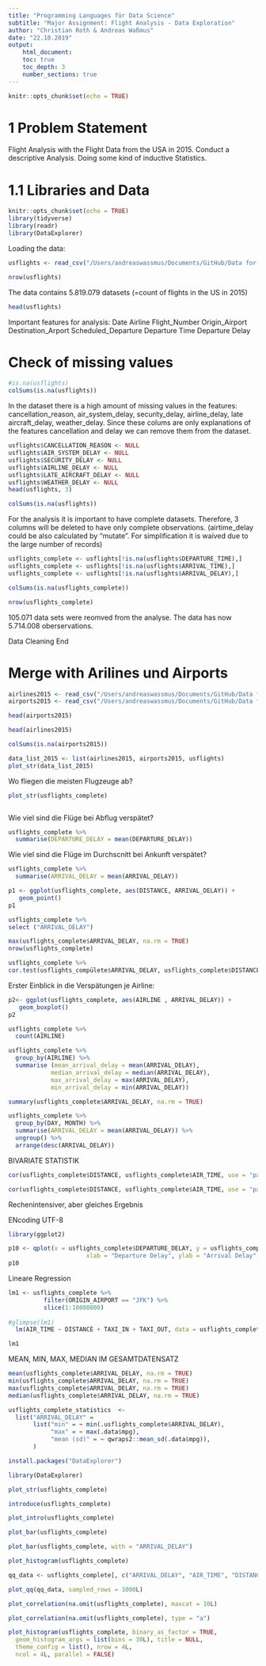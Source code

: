 ```yaml
---
title: "Programming Languages für Data Science"
subtitle: "Major Assignment: Flight Analysis - Data Exploration"
author: "Christian Roth & Andreas Waßmus"
date: "22.10.2019"
output:
    html_document:
    toc: true
    toc_depth: 3
    number_sections: true
---
```


```r
knitr::opts_chunk$set(echo = TRUE)
```

# 1 Problem Statement

Flight Analysis with the Flight Data from the USA in 2015. Conduct a descriptive Analysis. Doing some kind of inductive Statistics.


# 1.1 Libraries and Data

```r
knitr::opts_chunk$set(echo = TRUE)
library(tidyverse)
library(readr)
library(DataExplorer)
```

Loading the data:

```r
usflights <- read_csv("/Users/andreaswassmus/Documents/GitHub/Data for final Assignment/flights.csv")
```

```r
nrow(usflights)
```

The data contains 5.819.079 datasets (=count of flights in the US in 2015)


```r
head(usflights)
```

Important features for analysis:
Date
Airline
Flight_Number
Origin_Airport
Destination_Arport
Scheduled_Departure
Departure Time
Departure Delay


# Check of missing values

```r
#is.na(usflights)
colSums(is.na(usflights))
```


In the dataset there is a high amount of missing values in the features: cancellation_reason, air_system_delay, security_delay, airline_delay, late aircraft_delay, weather_delay. Since these colums are only explanations of the features cancellation and delay we can remove them from the dataset.


```r
usflights$CANCELLATION_REASON <- NULL
usflights$AIR_SYSTEM_DELAY <- NULL
usflights$SECURITY_DELAY <- NULL
usflights$AIRLINE_DELAY <- NULL
usflights$LATE_AIRCRAFT_DELAY <- NULL
usflights$WEATHER_DELAY <- NULL
head(usflights, 3)
```


```r
colSums(is.na(usflights))
```

For the analysis it is important to have complete datasets. Therefore, 3 columns will be deleted to have only complete observations. (airtime_delay could be also calculated by "mutate". For simplification it is waived due to the large number of records)

```r
usflights_complete <- usflights[!is.na(usflights$DEPARTURE_TIME),]
usflights_complete <- usflights[!is.na(usflights$ARRIVAL_TIME),]
usflights_complete <- usflights[!is.na(usflights$ARRIVAL_DELAY),]
```

```r
colSums(is.na(usflights_complete))
```

```r
nrow(usflights_complete)
```

105.071 data sets were reomved from the analyse. The data has now 5.714.008 oberservations.

Data Cleaning End


# Merge with Arilines und Airports

```r
airlines2015 <- read_csv("/Users/andreaswassmus/Documents/GitHub/Data for final Assignment/airlines(2015).csv")
airports2015 <- read_csv("/Users/andreaswassmus/Documents/GitHub/Data for final Assignment/airports(2015).csv")
```

```r
head(airports2015)
```


```r
head(airlines2015)
```


```r
colSums(is.na(airports2015))
```


```r
data_list_2015 <- list(airlines2015, airports2015, usflights)
plot_str(data_list_2015)
```



Wo fliegen die meisten Flugzeuge ab?

```r
plot_str(usflights_complete)
```









```r

```

Wie viel sind die Flüge bei Abflug verspätet?

```r
usflights_complete %>%
  summarise(DEPARTURE_DELAY = mean(DEPARTURE_DELAY))
```

Wie viel sind die Flüge im Durchscnitt bei Ankunft verspätet?

```r
usflights_complete %>%
  summarise(ARRIVAL_DELAY = mean(ARRIVAL_DELAY))
```


```r
p1 <- ggplot(usflights_complete, aes(DISTANCE, ARRIVAL_DELAY)) +
   geom_point() 
p1
```


```r
usflights_complete %>% 
select ("ARRIVAL_DELAY")
```


```r
max(usflights_complete$ARRIVAL_DELAY, na.rm = TRUE)
nrow(usflights_complete)
```



```r
usflights_complete %>% 
cor.test(usflights_compülete$ARRIVAL_DELAY, usflights_complete$DISTANCE)
```


Erster Einblick in die Verspätungen je Airline:

```r
p2<- ggplot(usflights_complete, aes(AIRLINE , ARRIVAL_DELAY)) +
   geom_boxplot() 
p2
```

```r
usflights_complete %>%
  count(AIRLINE) 
```




```r
usflights_complete %>%
  group_by(AIRLINE) %>%
  summarise (mean_arrival_delay = mean(ARRIVAL_DELAY),
            median_arrival_delay = median(ARRIVAL_DELAY),
            max_arrival_delay = max(ARRIVAL_DELAY),
            min_arrival_delay = min(ARRIVAL_DELAY))
```


```r
summary(usflights_complete$ARRIVAL_DELAY, na.rm = TRUE)
```


```r


usflights_complete %>% 
  group_by(DAY, MONTH) %>% 
  summarise(ARRIVAL_DELAY = mean(ARRIVAL_DELAY)) %>% 
  ungroup() %>%
  arrange(desc(ARRIVAL_DELAY))


```



BIVARIATE STATISTIK

```r


cor(usflights_complete$DISTANCE, usflights_complete$AIR_TIME, use = "pairwise.complete.obs", method = "pearson")


```

```r

cor(usflights_complete$DISTANCE, usflights_complete$AIR_TIME, use = "pairwise.complete.obs", method = "spearman")


```
Rechenintensiver, aber gleiches Ergebnis

ENcoding UTF-8




```r


library(ggplot2)


```



```r
p10 <- qplot(x = usflights_complete$DEPARTURE_DELAY, y = usflights_complete$ARRIVAL_DELAY, geom = "point",
                      xlab = "Departure Delay", ylab = "Arrival Delay", main = "Correlation Delays")
p10
```




Lineare Regression

```r

lm1 <- usflights_complete %>%
          filter(ORIGIN_AIRPORT == "JFK") %>%
          slice(1:10000000)
        
#glimpse(lm1)
  lm(AIR_TIME ~ DISTANCE + TAXI_IN + TAXI_OUT, data = usflights_complete)


```


```r
lm1
```



MEAN, MIN, MAX, MEDIAN IM GESAMTDATENSATZ


```r

mean(usflights_complete$ARRIVAL_DELAY, na.rm = TRUE)
min(usflights_complete$ARRIVAL_DELAY, na.rm = TRUE)
max(usflights_complete$ARRIVAL_DELAY, na.rm = TRUE)
median(usflights_complete$ARRIVAL_DELAY, na.rm = TRUE)


```





```r
usflights_complete_statistics  <-
  list("ARRIVAL_DELAY" =
       list("min" = ~ min(.usflights_complete$ARRIVAL_DELAY),
            "max" = ~ max(.data$mpg),
            "mean (sd)" = ~ qwraps2::mean_sd(.data$mpg)),
       )
```




```r
install.packages("DataExplorer")
```


```r
library(DataExplorer)
```



```r
plot_str(usflights_complete)
```


```r
introduce(usflights_complete)
```


```r
plot_intro(usflights_complete)
```




```r
plot_bar(usflights_complete)
```





```r
plot_bar(usflights_complete, with = "ARRIVAL_DELAY")
```






```r
plot_histogram(usflights_complete)
```








```r
qq_data <- usflights_complete[, c("ARRIVAL_DELAY", "AIR_TIME", "DISTANCE")]

plot_qq(qq_data, sampled_rows = 1000L)
```


```r
plot_correlation(na.omit(usflights_complete), maxcat = 10L)
```


```r
plot_correlation(na.omit(usflights_complete), type = "a")
```


```r
plot_histogram(usflights_complete, binary_as_factor = TRUE,
  geom_histogram_args = list(bins = 30L), title = NULL,
  theme_config = list(), nrow = 4L,
  ncol = 4L, parallel = FALSE)
```

```r

```


